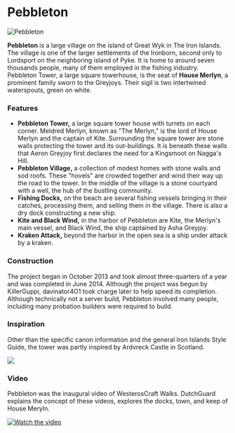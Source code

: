 

# Pebbleton

<Image src="https://cdn.sanity.io/images/1as7cn02/production/108c6a7438fe94ee0cc492e065840bc8244a80de-1916x1036.jpg?w=976&h=350&fit=crop&crop=center&auto=format" alt="Pebbleton" width={976} height={350}  />

<ProjectDetails
  floatRight
  region="Iron Islands"
  house="House Merlyn"
  type="Town"
  status="Completed"
  warp="/warp pebbleton"
  projectLead="KillerGuppi, davinator4O1"
  dateStarted="October 19, 2013"
  dateCompleted="October 19, 2013"
/>

**Pebbleton** is a large village on the island of Great Wyk in The Iron Islands. The village is one of the larger settlements of the Ironborn, second only to Lordsport on the neighboring island of Pyke. It is home to around seven thousands people, many of them employed in the fishing industry. Pebbleton Tower, a large square towerhouse, is the seat of **House Merlyn**, a prominent family sworn to the Greyjoys. Their sigil is two intertwined waterspouts, green on white.

### Features

* **Pebbleton Tower,** a large square tower house with turrets on each corner. Meldred Merlyn, known as "The Merlyn," is the lord of House Merlyn and the captain of Kite. Surrounding the square tower are stone walls protecting the tower and its out-buildings. It is beneath these walls that Aeron Greyjoy first declares the need for a Kingsmoot on Nagga's Hill.
* **Pebbleton Village,** a collection of modest homes with stone walls and sod roofs. These "hovels" are crowded together and wind their way up the road to the tower. In the middle of the village is a stone courtyard with a well, the hub of the bustling community.
* **Fishing Docks,** on the beach are several fishing vessels bringing in their catches, processing them, and selling them in the village. There is also a dry dock constructing a new ship.
* **Kite and Black Wind,** in the harbor of Pebbleton are Kite, the Merlyn's main vessel, and Black Wind, the ship captained by Asha Greyjoy.
* **Kraken Attack,** beyond the harbor in the open sea is a ship under attack by a kraken.

### Construction

The project began in October 2013 and took almost three-quarters of a year and was completed in June 2014. Although the project was begun by KillerGuppi, davinator4O1 took charge later to help speed its completion. Although technically not a server build, Pebbleton involved many people, including many probation builders were required to build.

### Inspiration

Other than the specific canon information and the general Iron Islands Style Guide, the tower was partly inspired by Ardvreck Castle in Scotland.


![](https://cdn.sanity.io/images/1as7cn02/production/d2b0b3f4e4229d58af3914406cb039225d97d50d-1600x1139.png)

### Video

Pebbleton was the inaugural video of WesterosCraft Walks. DutchGuard explains the concept of these videos, explores the docks, town, and keep of House Meryln.  



[![Watch the video](https://img.youtube.com/vi/0X-Q8CWqLhE/0.jpg)](https://www.youtube.com/embed/0X-Q8CWqLhE)